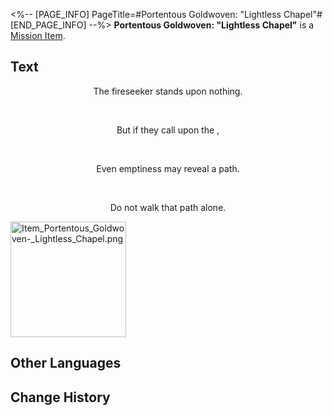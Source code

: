 <%-- [PAGE_INFO]
PageTitle=#Portentous Goldwoven: "Lightless Chapel"#
[END_PAGE_INFO] --%>
{{Item Infobox
|id          = 150079
|image       = Item Portentous Goldwoven- Lightless Chapel.png{{subst:void|<!--$UPLOAD:<<SpriteOutput/ItemFigures/190017.png>-<Item Portentous Goldwoven- Lightless Chapel.png>-<Item Icons>>-->}}
|type        = Mission Item
|invCategory = Missions
|rarity      = 3
|effect      = 
|description = A tome containing prophecies. Upon closer inspection, one will discover that the scroll is woven from golden threads.<br />''"There is a prophecy within that will only be revealed to the one who opens the scroll."''
}}
'''Portentous Goldwoven: "Lightless Chapel"''' is a [[Mission Item]].

==Text==
<div align="center">{{Color|Keyword|Portentous Goldwoven: "Lightless Chapel"}}</div>
<div align="center">The fireseeker stands upon nothing.</div><br /><div align="center">But if they call upon the {{Color|keyword|nobold=1|Heavens}},</div><br /><div align="center">Even emptiness may reveal a path.</div><br /><div align="center">Do not walk that path alone.</div>
[[File:Item Portentous Goldwoven- Lightless Chapel.png|185px]]{{subst:void|<!--$UPLOAD:<<SpriteOutput/Mission/TeasureMap/PicTreasureMapA04_02.png>-<Item Portentous Goldwoven- Lightless Chapel.png>-<Item Images>>-->}}

==Other Languages==
{{Other Languages
|en   = Portentous Goldwoven: "Lightless Chapel"
|zhs  = 记载预言的金织-「无晖祈堂」
|zht  = 記載預言的金織-「無暉祈堂」
|ja   = 預言が記された金織-「無光の聖堂」
|ko   = 예언이 기록된 금빛 두루마리-「빛이 없는 기도당」
|es   = Portador de portentos: Capilla del Sol Oculto
|fr   = Prophéties tissées d'or de la Chapelle obscure
|ru   = Золотая пряжа пророчества: Зал утраченного солнца
|th   = ไหมทองบันทึกคำทำนาย - "ลานอธิษฐานอับแสง"
|vi   = Cuộn Dệt Vàng Tiên Tri "Điện Cầu Nguyện U Tối"
|de   = Goldgewobene Prophezeiung: Finstere Kapelle
|id   = Catatan Ramalan Tenunan Emas: "Kapel Tanpa Cahaya"
|pt   = Tecido Dourado Portentoso: Capela Desalumiada
}}

==Change History==
{{Change History|3.3}}